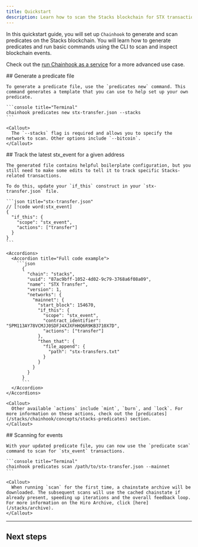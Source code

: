 ```yaml
---
title: Quickstart
description: Learn how to scan the Stacks blockchain for STX transactions. 
---
```



In this quickstart guide, you will set up `Chainhook` to generate and scan predicates on the Stacks blockchain. You will learn how to generate predicates and run basic commands using the CLI to scan and inspect blockchain events.

Check out the [run Chainhook as a service](/stacks/chainhook/guides/chainhook-as-a-service) for a more advanced use case.

<Steps>
  <Step>
    ## Generate a predicate file
  
    To generate a predicate file, use the `predicates new` command. This command generates a template that you can use to help set up your own predicate.

    ```console title="Terminal"
    chainhook predicates new stx-transfer.json --stacks 
    ```

    <Callout>
      The `--stacks` flag is required and allows you to specify the network to scan. Other options include `--bitcoin`.
    </Callout>
  </Step>
  <Step>
    ## Track the latest stx_event for a given address
  
    The generated file contains helpful boilerplate configuration, but you still need to make some edits to tell it to track specific Stacks-related transactions.

    To do this, update your `if_this` construct in your `stx-transfer.json` file.

    ```json title="stx-transfer.json"
    // [!code word:stx_event]
    {
      "if_this": {
        "scope": "stx_event",
        "actions": ["transfer"]
      }
    }
    ```

    <Accordions>
      <Accordion title="Full code example">
        ```json
          {
            "chain": "stacks",
            "uuid": "87ac9bff-1052-4d02-9c79-3768a6f08a09",
            "name": "STX Transfer",
            "version": 1,
            "networks": {
              "mainnet": {
                "start_block": 154670,
                "if_this": {
                  "scope": "stx_event",
                  "contract_identifier": "SPM113AY78VCMJJ0SDFJ4XJXFHHQ6R9KB3710X7D",
                  "actions": ["transfer"]
                },
                "then_that": {
                  "file_append": {
                    "path": "stx-transfers.txt"
                  }
                }
              }
            }
          }
          ```
      </Accordion>
    </Accordions>
  
    <Callout>
      Other available `actions` include `mint`, `burn`, and `lock`. For more information on these actions, check out the [predicates](/stacks/chainhook/concepts/stacks-predicates) section.
    </Callout>
  </Step>
  <Step>
    ## Scanning for events
  
    With your updated predicate file, you can now use the `predicate scan` command to scan for `stx_event` transactions.

    ```console title="Terminal"
    chainhook predicates scan /path/to/stx-transfer.json --mainnet
    ```

    <Callout>
      When running `scan` for the first time, a chainstate archive will be downloaded. The subsequent scans will use the cached chainstate if already present, speeding up iterations and the overall feedback loop. For more information on the Hiro Archive, click [here](/stacks/archive).
    </Callout>
  </Step>
</Steps>

---

## Next steps

<Cards>
  <Card
    href="/stacks/chainhook/guides/chainhook-as-a-service"
    title="Run Chainhook as a service"
    description="Learn how to run Chainhook as a service."
  />
  <Card
    href="/guides/sync-a-stacks-node"
    title="Sync a Stacks node"
    description="Learn how to sync a Stacks node for running a local devnet."
  />
</Cards>